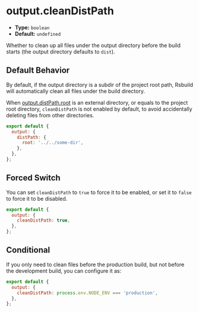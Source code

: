 # output.cleanDistPath

- **Type:** `boolean`
- **Default:** `undefined`

Whether to clean up all files under the output directory before the build starts (the output directory defaults to `dist`).

## Default Behavior

By default, if the output directory is a subdir of the project root path, Rsbuild will automatically clean all files under the build directory.

When [output.distPath.root](/config/output/dist-path) is an external directory, or equals to the project root directory, `cleanDistPath` is not enabled by default, to avoid accidentally deleting files from other directories.

```js
export default {
  output: {
    distPath: {
      root: '../../some-dir',
    },
  },
};
```

## Forced Switch

You can set `cleanDistPath` to `true` to force it to be enabled, or set it to `false` to force it to be disabled.

```js
export default {
  output: {
    cleanDistPath: true,
  },
};
```

## Conditional

If you only need to clean files before the production build, but not before the development build, you can configure it as:

```js
export default {
  output: {
    cleanDistPath: process.env.NODE_ENV === 'production',
  },
};
```
